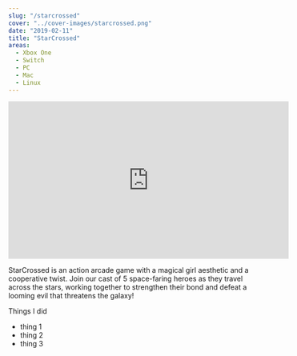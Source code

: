 ```yaml
---
slug: "/starcrossed"
cover: "../cover-images/starcrossed.png"
date: "2019-02-11"
title: "StarCrossed"
areas:
  - Xbox One
  - Switch
  - PC
  - Mac
  - Linux
---
```


<iframe width="560" height="315" src="https://www.youtube-nocookie.com/embed/noDHwOctLcA" frameborder="0" allow="accelerometer; autoplay; encrypted-media; gyroscope; picture-in-picture" allowfullscreen></iframe>

StarCrossed is an action arcade game with a magical girl aesthetic and a cooperative twist. 
Join our cast of 5 space-faring heroes as they travel across the stars, working together to 
strengthen their bond and defeat a looming evil that threatens the galaxy!

Things I did
- thing 1
- thing 2
- thing 3